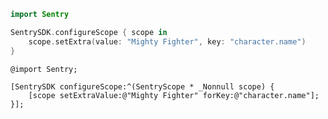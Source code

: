 ```swift
import Sentry

SentrySDK.configureScope { scope in
    scope.setExtra(value: "Mighty Fighter", key: "character.name")
}
```

```objc
@import Sentry;

[SentrySDK configureScope:^(SentryScope * _Nonnull scope) {
    [scope setExtraValue:@"Mighty Fighter" forKey:@"character.name"];
}];
```
